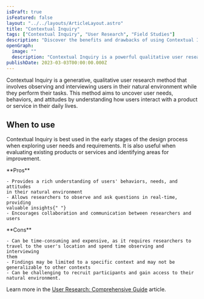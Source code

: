 ```yaml
---
isDraft: true
isFeatured: false
layout: "../../layouts/ArticleLayout.astro"
title: "Contextual Inquiry"
tags: ["Contextual Inquiry", "User Research", "Field Studies"]
description: "Discover the benefits and drawbacks of using Contextual Inquiry, a qualitative user research method that involves observing and interviewing users in their natural environment to uncover their needs, behaviors, and attitudes."
openGraph:
  image: ""
  description: "Contextual Inquiry is a powerful qualitative user research method used to explore user needs and requirements in their natural environment. Learn more about the pros and cons of using this method to improve your product or service."
publishDate: 2023-03-03T00:00:00.000Z
---
```


Contextual Inquiry is a generative, qualitative user research method that involves observing and interviewing users in their natural environment while they perform their tasks. This method aims to uncover user needs, behaviors, and attitudes by understanding how users interact with a product or service in their daily lives.

## When to use

Contextual Inquiry is best used in the early stages of the design process when exploring user needs and requirements. It is also useful when evaluating existing products or services and identifying areas for improvement.

<div class="mt-8 mb-8 grid grid-cols-2 divide-x overflow-hidden rounded-md border">
  <div class="py-6 px-10 space-y-4">
    **Pros**

    - Provides a rich understanding of users' behaviors, needs, and attitudes
    in their natural environment
    - Allows researchers to observe and ask questions in real-time, providing
    valuable insights{" "}
    - Encourages collaboration and communication between researchers and users

  </div>
  <div class="py-6 px-10 space-y-4">
    **Cons**

    - Can be time-consuming and expensive, as it requires researchers to
    travel to the user's location and spend time observing and interviewing
    them
    - Findings may be limited to a specific context and may not be
    generalizable to other contexts
    - Can be challenging to recruit participants and gain access to their
    natural environment.

  </div>
</div>

Learn more in the [User Research: Comprehensive Guide](/blog/user-research-comprehensive-guide) article.
